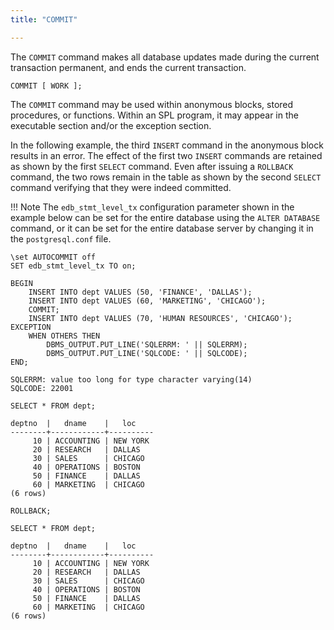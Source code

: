 ```yaml
---
title: "COMMIT"

---
```


<div id="commit" class="registered_link"></div>

The `COMMIT` command makes all database updates made during the current transaction permanent, and ends the current transaction.

```
COMMIT [ WORK ];
```

The `COMMIT` command may be used within anonymous blocks, stored procedures, or functions. Within an SPL program, it may appear in the executable section and/or the exception section.

In the following example, the third `INSERT` command in the anonymous block results in an error. The effect of the first two `INSERT` commands are retained as shown by the first `SELECT` command. Even after issuing a `ROLLBACK` command, the two rows remain in the table as shown by the second `SELECT` command verifying that they were indeed committed.

!!! Note
    The `edb_stmt_level_tx` configuration parameter shown in the example below can be set for the entire database using the `ALTER DATABASE` command, or it can be set for the entire database server by changing it in the `postgresql.conf` file.

```text
\set AUTOCOMMIT off
SET edb_stmt_level_tx TO on;

BEGIN
    INSERT INTO dept VALUES (50, 'FINANCE', 'DALLAS');
    INSERT INTO dept VALUES (60, 'MARKETING', 'CHICAGO');
    COMMIT;
    INSERT INTO dept VALUES (70, 'HUMAN RESOURCES', 'CHICAGO');
EXCEPTION
    WHEN OTHERS THEN
        DBMS_OUTPUT.PUT_LINE('SQLERRM: ' || SQLERRM);
        DBMS_OUTPUT.PUT_LINE('SQLCODE: ' || SQLCODE);
END;

SQLERRM: value too long for type character varying(14)
SQLCODE: 22001

SELECT * FROM dept;

deptno  |   dname    |   loc
--------+------------+----------
     10 | ACCOUNTING | NEW YORK
     20 | RESEARCH   | DALLAS
     30 | SALES      | CHICAGO
     40 | OPERATIONS | BOSTON
     50 | FINANCE    | DALLAS
     60 | MARKETING  | CHICAGO
(6 rows)

ROLLBACK;

SELECT * FROM dept;

deptno  |   dname    |   loc
--------+------------+----------
     10 | ACCOUNTING | NEW YORK
     20 | RESEARCH   | DALLAS
     30 | SALES      | CHICAGO
     40 | OPERATIONS | BOSTON
     50 | FINANCE    | DALLAS
     60 | MARKETING  | CHICAGO
(6 rows)
```
